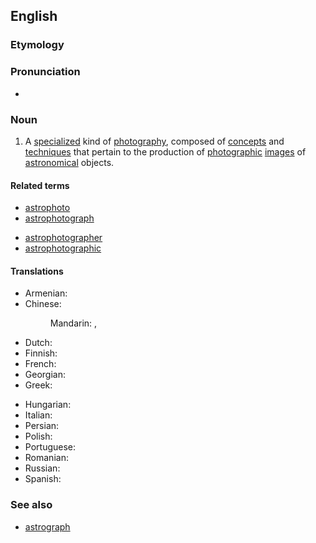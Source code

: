 ==English==
{{wikipedia}}

===Etymology===
{{prefix|en|astro|photography}}

===Pronunciation===
* {{rhymes|en|ɒɡɹəfi|s=6}}

===Noun===
{{en-noun|-}}

# {{lb|en|astronomy|photography}} A [[specialize]]d kind of [[photography]], composed of [[concept]]s and [[technique]]s that pertain to the production of [[photographic]] [[images]] of [[astronomical]] objects.

====Related terms====
{{rel-top|Terms related to ''astrophotography''}}
* [[astrophoto]]
* [[astrophotograph]]
{{rel-mid}}
* [[astrophotographer]]
* [[astrophotographic]]
{{rel-bottom}}

====Translations====
{{trans-top|celestial objects photography}}
* Armenian: {{t-needed|hy}}
* Chinese:
*: Mandarin: {{t|cmn|天文攝影}}, {{t|cmn|天文摄影|tr=tiānwén shèyǐng}}
* Dutch: {{t+|nl|astrofotografie|f}}
* Finnish: {{t|fi|tähtivalokuvaus}}
* French: {{t+|fr|astrophotographie}}
* Georgian: {{t-needed|ka}}
* Greek: {{t+|el|αστροφωτογραφία|f}}
{{trans-mid}}
* Hungarian: {{t-needed|hu}}
* Italian: {{t|it|astrofotografia|f}}
* Persian: {{t+|fa|عکاسی نجومی|tr=akkâsi-ye nojumi}}
* Polish: {{t+|pl|astrofotografia|f}}
* Portuguese: {{t|pt|astrofotografia|f}}
* Romanian: {{t|ro|astrofotografie|f}}
* Russian: {{t+|ru|а́строфотогра́фия|f}}
* Spanish: {{t|es|astrofotografía}}
{{trans-bottom}}

===See also===
* [[astrograph]]